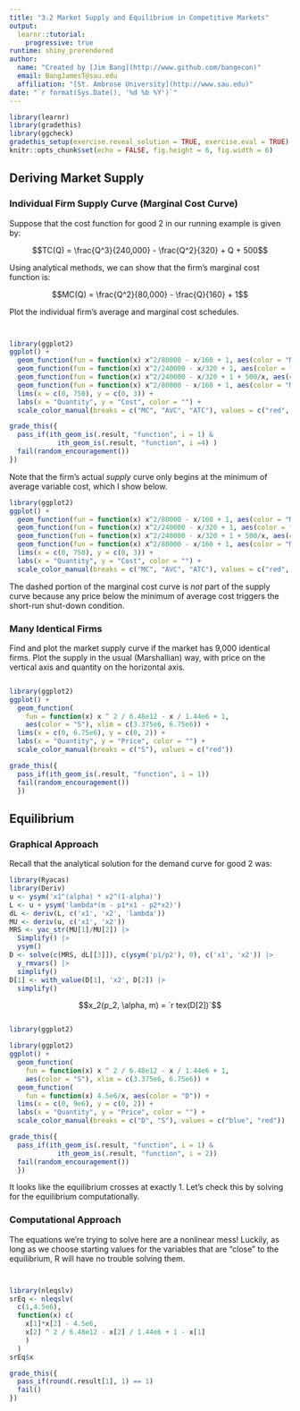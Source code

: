 ```yaml
---
title: "3.2 Market Supply and Equilibrium in Competitive Markets"
output: 
  learnr::tutorial: 
    progressive: true
runtime: shiny_prerendered
author: 
  name: "Created by [Jim Bang](http://www.github.com/bangecon)"
  email: BangJamesT@sau.edu
  affiliation: "[St. Ambrose University](http://www.sau.edu)"
date: "`r format(Sys.Date(), '%d %b %Y')`"
---
```


```r
library(learnr)
library(gradethis)
library(ggcheck)
gradethis_setup(exercise.reveal_solution = TRUE, exercise.eval = TRUE)
knitr::opts_chunk$set(echo = FALSE, fig.height = 6, fig.width = 6)
```

## Deriving Market Supply

### Individual Firm Supply Curve (Marginal Cost Curve)

Suppose that the cost function for good 2 in our running example is given by: 

$$TC(Q) = \frac{Q^3}{240,000} - \frac{Q^2}{320} + Q + 500$$

Using analytical methods, we can show that the firm's marginal cost function is: 

$$MC(Q) = \frac{Q^2}{80,000} - \frac{Q}{160} + 1$$

Plot the individual firm's average and marginal cost schedules. 

```r

```

```r

```

```r
library(ggplot2)
ggplot() + 
  geom_function(fun = function(x) x^2/80000 - x/160 + 1, aes(color = "MC"), xlim = c(375, 750)) + 
  geom_function(fun = function(x) x^2/240000 - x/320 + 1, aes(color = "AVC")) +
  geom_function(fun = function(x) x^2/240000 - x/320 + 1 + 500/x, aes(color = "ATC")) +
  geom_function(fun = function(x) x^2/80000 - x/160 + 1, aes(color = "MC"), linetype = 'dashed') + 
  lims(x = c(0, 750), y = c(0, 3)) + 
  labs(x = "Quantity", y = "Cost", color = "") + 
  scale_color_manual(breaks = c("MC", "AVC", "ATC"), values = c("red", "magenta", "purple"))
```

```r
grade_this({
  pass_if(ith_geom_is(.result, "function", i = 1) & 
            ith_geom_is(.result, "function", i =4) )
  fail(random_encouragement())
})
```

Note that the firm's actual *supply* curve only begins at the minimum of average variable cost, which I show below. 

```r
library(ggplot2)
ggplot() + 
  geom_function(fun = function(x) x^2/80000 - x/160 + 1, aes(color = "MC"), xlim = c(375, 750)) + 
  geom_function(fun = function(x) x^2/240000 - x/320 + 1, aes(color = "AVC")) +
  geom_function(fun = function(x) x^2/240000 - x/320 + 1 + 500/x, aes(color = "ATC")) +
  geom_function(fun = function(x) x^2/80000 - x/160 + 1, aes(color = "MC"), linetype = 'dashed') + 
  lims(x = c(0, 750), y = c(0, 3)) + 
  labs(x = "Quantity", y = "Cost", color = "") + 
  scale_color_manual(breaks = c("MC", "AVC", "ATC"), values = c("red", "magenta", "purple"))
```

The dashed portion of the marginal cost curve is *not* part of the supply curve because any price below the minimum of average cost triggers the short-run shut-down condition. 

### Many Identical Firms

Find and plot the market supply curve if the market has 9,000 identical firms. Plot the supply in the usual (Marshallian) way, with price on the vertical axis and quantity on the horizontal axis. 

```r

```

```r
library(ggplot2)
ggplot() + 
  geom_function(
    fun = function(x) x ^ 2 / 6.48e12 - x / 1.44e6 + 1, 
    aes(color = "S"), xlim = c(3.375e6, 6.75e6)) + 
  lims(x = c(0, 6.75e6), y = c(0, 2)) +
  labs(x = "Quantity", y = "Price", color = "") + 
  scale_color_manual(breaks = c("S"), values = c("red"))
```

```r
grade_this({
  pass_if(ith_geom_is(.result, "function", i = 1)) 
  fail(random_encouragement())
  })
```

## Equilibrium 

### Graphical Approach

Recall that the analytical solution for the demand curve for good 2 was:

```r
library(Ryacas)
library(Deriv)
u <- ysym('x1^(alpha) * x2^(1-alpha)')
L <- u + ysym('lambda*(m - p1*x1 - p2*x2)')
dL <- deriv(L, c('x1', 'x2', 'lambda'))
MU <- deriv(u, c('x1', 'x2'))
MRS <- yac_str(MU[1]/MU[2]) |> 
  Simplify() |> 
  ysym()
D <- solve(c(MRS, dL[[3]]), c(ysym('p1/p2'), 0), c('x1', 'x2')) |> 
  y_rmvars() |>
  simplify()
D[1] <- with_value(D[1], 'x2', D[2]) |> 
  simplify()
```

$$x_2(p_2, \alpha, m) = `r tex(D[2])`$$

```r

```

```r
library(ggplot2)
```

```r
library(ggplot2)
ggplot() + 
  geom_function(
    fun = function(x) x ^ 2 / 6.48e12 - x / 1.44e6 + 1, 
    aes(color = "S"), xlim = c(3.375e6, 6.75e6)) + 
  geom_function(
    fun = function(x) 4.5e6/x, aes(color = "D")) + 
  lims(x = c(0, 9e6), y = c(0, 2)) +
  labs(x = "Quantity", y = "Price", color = "") + 
  scale_color_manual(breaks = c("D", "S"), values = c("blue", "red"))
```

```r
grade_this({
  pass_if(ith_geom_is(.result, "function", i = 1) & 
            ith_geom_is(.result, "function", i = 2)) 
  fail(random_encouragement())
  })
```

It looks like the equilibrium crosses at exactly 1. Let's check this by solving for the equilibrium computationally. 

### Computational Approach

The equations we're trying to solve here are a nonlinear mess! Luckily, as long as we choose starting values for the variables that are "close" to the equilibrium, R will have no trouble solving them. 

```r

```

```r

```

```r
library(nleqslv)
srEq <- nleqslv(
  c(1,4.5e6), 
  function(x) c(
    x[1]*x[2] - 4.5e6,
    x[2] ^ 2 / 6.48e12 - x[2] / 1.44e6 + 1 - x[1]
    )
  )
srEq$x
```

```r
grade_this({
  pass_if(round(.result[1], 1) == 1) 
  fail()
})
```
